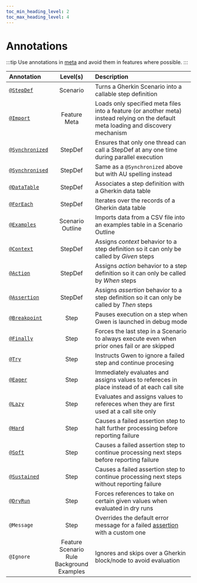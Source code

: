 ```yaml
--- 
toc_min_heading_level: 2
toc_max_heading_level: 4
---
```


# Annotations

:::tip 
Use annotations in [meta](/docs/meta) and avoid them in features where possible.
:::

| Annotation                                                    | Level(s)                                                  | Description                                                                                                                          |
| :------------------------------------------------------------ | :-------------------------------------------------------: | :----------------------------------------------------------------------------------------------------------------------------------- |
| [`@StepDef`](/docs/meta#stepdefs)                             | Scenario                                                  | Turns a Gherkin Scenario into a callable step definition                                                                             |
| [`@Import`](/docs/meta/load-strategies#import-strategy)       | Feature<br/>Meta                                          | Loads only specified meta files into a feature (or another meta) instead relying on the default meta loading and discovery mechanism |
| [`@Synchronized`](/docs/meta#synchronized-stepdefs)           | StepDef                                                   | Ensures that only one thread can call a StepDef at any one time during parallel execution                                            |
| [`@Synchronised`](/docs/meta#synchronized-stepdefs)           | StepDef                                                   | Same as a `@Synchronized` above but with AU spelling instead                                                                         |
| [`@DataTable`](/docs/advanced/data-tables)                    | StepDef                                                   | Associates a step definition with a Gherkin data table                                                                               |
| [`@ForEach`](/docs/advanced/data-tables)                      | StepDef                                                   | Iterates over the records of a Gherkin data table                                                                                    |
| [`@Examples`](/docs/modes/data-driven#examples-annotation)    | Scenario Outline                                          | Imports data from a CSV file into an examples table in a Scenario Outline                                                            |
| [`@Context`](/docs#behavioural-rules-and-semantics)           | StepDef                                                   | Assigns *context* behavior to a step definition so it can only be called by *Given* steps                                            |
| [`@Action`](/docs#behavioural-rules-and-semantics)            | StepDef                                                   | Assigns *action* behavior to a step definition so it can only be called by *When* steps                                              |
| [`@Assertion`](/docs#behavioural-rules-and-semantics)         | StepDef                                                   | Assigns *assertion* behavior to a step definition so it can only be called by *Then* steps                                           |
| [`@Breakpoint`](/docs/cli/repl#breakpoints)                   | Step                                                      | Pauses execution on a step when Gwen is launched in debug mode                                                                       |
| [`@Finally`](/docs/advanced/finally-steps#finally)            | Step                                                      | Forces the last step in a Scenario to always execute even when prior ones fail or are skipped                                        |
| [`@Try`](/docs/advanced/try-steps)                            | Step                                                      | Instructs Gwen to ignore a failed step and continue procesing                                                                        |
| [`@Eager`](/docs/advanced/eager-or-lazy#eager)                | Step                                                      | Immediately evaluates and assigns values to refereces in place instead of at each call site                                          |
| [`@Lazy`](/docs/advanced/eager-or-lazy#lazy)                  | Step                                                      | Evaluates and assigns values to refereces when they are first used at a call site only                                               |
| [`@Hard`](/docs/advanced/assertion#hard-assertions-default)   | Step                                                      | Causes a failed assertion step to halt further processing before reporting failure                                                   |
| [`@Soft`](/docs/advanced/assertion#soft-assertions)           | Step                                                      | Causes a failed assertion step to continue processing next steps before reporting failure                                            |
| [`@Sustained`](/docs/advanced/assertion#sustained-assertions) | Step                                                      | Causes a failed assertion step to continue processing next steps without reporting failure                                           |
| [`@DryRun`](/docs/modes/dry-runs#dryrun-annotations)          | Step                                                      | Forces references to take on certain given values when evaluated in dry runs                                                         |
| `@Message`                                                    | Step                                                      | Overrides the default error message for a failed [assertion](/docs/dsl/reference#text-ref-should-match-expression) with a custom one |
| `@Ignore`                                                     | Feature<br/>Scenario<br/>Rule<br/>Background<br/>Examples | Ignores and skips over a Gherkin block/node to avoid evaluation                                                                      |
